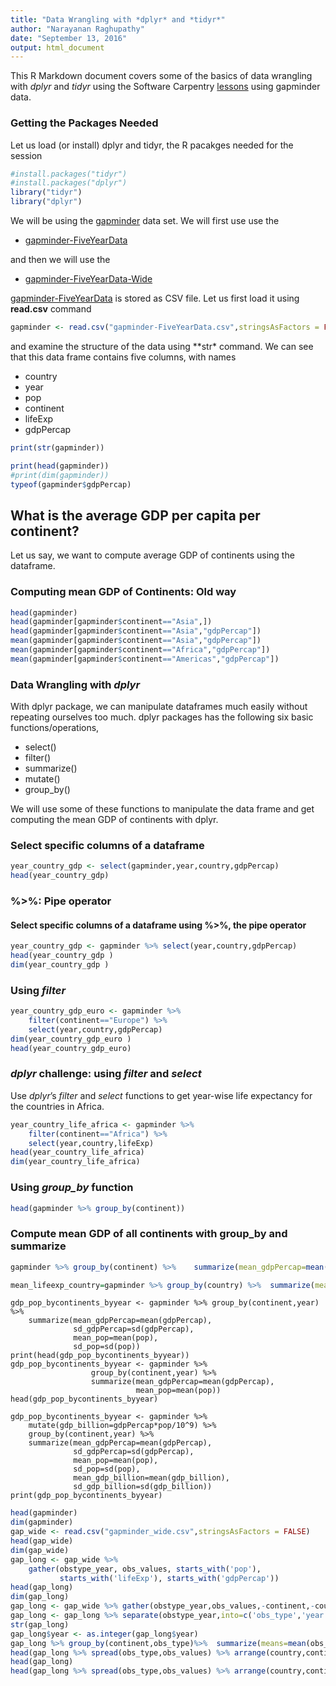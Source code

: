 ```yaml
---
title: "Data Wrangling with *dplyr* and *tidyr*"
author: "Narayanan Raghupathy"
date: "September 13, 2016"
output: html_document
---
```


This R Markdown document covers some of the basics of data wrangling with *dplyr* and *tidyr* using the Software Carpentry [lessons](http://swcarpentry.github.io/r-novice-gapminder/) using gapminder data.

### Getting the Packages Needed

Let us load (or install) dplyr and tidyr, the R pacakges needed for the session

```r
#install.packages("tidyr")
#install.packages("dplyr")
library("tidyr")
library("dplyr")
```

We will be using the [gapminder](https://www.gapminder.org/) data set. We will first use use the  

*  [gapminder-FiveYearData](https://raw.githubusercontent.com/resbaz/r-novice-gapminder-files/master/data/gapminder-FiveYearData.csv)


and then we will use the 

* [gapminder-FiveYearData-Wide](https://raw.githubusercontent.com/rachelss/r-novice-gapminder/gh-pages/data/gapminder_wide.csv)

[gapminder-FiveYearData](https://raw.githubusercontent.com/resbaz/r-novice-gapminder-files/master/data/gapminder-FiveYearData.csv) is stored as CSV file. Let us first load it using **read.csv** command 
 
```r
gapminder <- read.csv("gapminder-FiveYearData.csv",stringsAsFactors = FALSE)
```

and examine the structure of the data using **str* command. We can see that this data frame contains five columns, with names

* country
* year
* pop
* continent
* lifeExp
* gdpPercap

```r
print(str(gapminder))
```

```r
print(head(gapminder))
#print(dim(gapminder))
typeof(gapminder$gdpPercap)
```

## What is the average GDP per capita per continent?

Let us say, we want to compute average GDP of continents using the dataframe.

### Computing mean GDP of Continents: Old way


```r
head(gapminder)
head(gapminder[gapminder$continent=="Asia",])
head(gapminder[gapminder$continent=="Asia","gdpPercap"])
mean(gapminder[gapminder$continent=="Asia","gdpPercap"])
mean(gapminder[gapminder$continent=="Africa","gdpPercap"])
mean(gapminder[gapminder$continent=="Americas","gdpPercap"])
```

### Data Wrangling with *dplyr*

With dplyr package, we can manipulate dataframes much easily without repeating ourselves too much. dplyr packages has the following six basic functions/operations,

* select()
* filter()
* summarize()
* mutate()
* group_by()

We will use some of these functions to manipulate the data frame and get computing the mean GDP of continents with dplyr.

### Select specific columns of a dataframe

```r
year_country_gdp <- select(gapminder,year,country,gdpPercap) 
head(year_country_gdp)
```

### %>%: Pipe operator
#### Select specific columns of a dataframe using %>%, the pipe operator

```r
year_country_gdp <- gapminder %>% select(year,country,gdpPercap)
head(year_country_gdp )
dim(year_country_gdp )
```

### Using *filter*

```r
year_country_gdp_euro <- gapminder %>%  
    filter(continent=="Europe") %>%
    select(year,country,gdpPercap)
dim(year_country_gdp_euro )
head(year_country_gdp_euro)
```
### *dplyr* challenge: using *filter* and *select*

Use *dplyr*'s *filter* and *select* functions to get year-wise life expectancy for the countries in Africa.

```r
year_country_life_africa <- gapminder %>%  
    filter(continent=="Africa") %>%
    select(year,country,lifeExp)
head(year_country_life_africa)
dim(year_country_life_africa)
```

### Using *group_by* function

```r
head(gapminder %>% group_by(continent))
```
### Compute mean GDP of all continents with group_by and summarize

```r
gapminder %>% group_by(continent) %>%    summarize(mean_gdpPercap=mean(gdpPercap))
```

```r
mean_lifeexp_country=gapminder %>% group_by(country) %>%  summarize(mean_lifeExp=mean(lifeExp))
```

```r_dplyr_example_group_by_2
gdp_pop_bycontinents_byyear <- gapminder %>% group_by(continent,year) %>%
    summarize(mean_gdpPercap=mean(gdpPercap),
              sd_gdpPercap=sd(gdpPercap),
              mean_pop=mean(pop),
              sd_pop=sd(pop))
print(head(gdp_pop_bycontinents_byyear))
gdp_pop_bycontinents_byyear <- gapminder %>% 
                  group_by(continent,year) %>%
                  summarize(mean_gdpPercap=mean(gdpPercap),
                            mean_pop=mean(pop))
head(gdp_pop_bycontinents_byyear)
```

```r_example3
gdp_pop_bycontinents_byyear <- gapminder %>%
    mutate(gdp_billion=gdpPercap*pop/10^9) %>%
    group_by(continent,year) %>%
    summarize(mean_gdpPercap=mean(gdpPercap),
              sd_gdpPercap=sd(gdpPercap),
              mean_pop=mean(pop),
              sd_pop=sd(pop),
              mean_gdp_billion=mean(gdp_billion),
              sd_gdp_billion=sd(gdp_billion))
print(gdp_pop_bycontinents_byyear)
```


```r
head(gapminder)
dim(gapminder)
gap_wide <- read.csv("gapminder_wide.csv",stringsAsFactors = FALSE)
head(gap_wide)
dim(gap_wide)
gap_long <- gap_wide %>%
    gather(obstype_year, obs_values, starts_with('pop'),
           starts_with('lifeExp'), starts_with('gdpPercap'))
head(gap_long)
dim(gap_long)
gap_long <- gap_wide %>% gather(obstype_year,obs_values,-continent,-country)
gap_long <- gap_long %>% separate(obstype_year,into=c('obs_type','year'),sep="_")
str(gap_long)
gap_long$year <- as.integer(gap_long$year)
gap_long %>% group_by(continent,obs_type)%>%  summarize(means=mean(obs_values))
head(gap_long %>% spread(obs_type,obs_values) %>% arrange(country,continent,year))
head(gap_long)
head(gap_long %>% spread(obs_type,obs_values) %>% arrange(country,continent,year))
```
